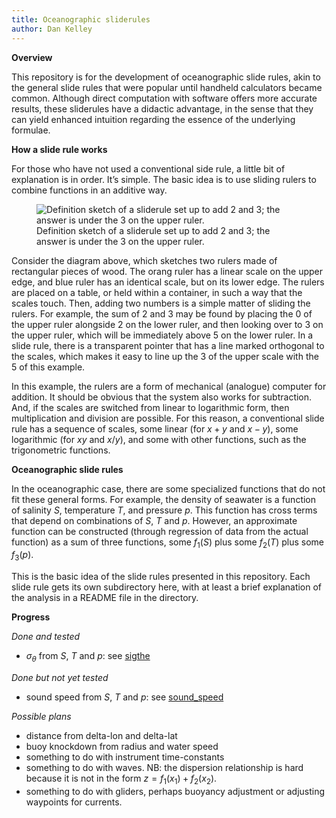 ```yaml
---
title: Oceanographic sliderules
author: Dan Kelley
---
```


**Overview**

This repository is for the development of oceanographic slide rules, akin to
the general slide rules that were popular until handheld calculators became
common. Although direct computation with software offers more accurate results,
these sliderules have a didactic advantage, in the sense that they can yield
enhanced intuition regarding the essence of the underlying formulae.

**How a slide rule works**

For those who have not used a conventional side rule, a little bit of
explanation is in order.  It's simple. The basic idea is to use sliding rulers
to combine functions in an additive way.

![Definition sketch of a sliderule set up to add 2 and 3; the answer is under the 3 on the upper ruler.](fig.png)

Consider the diagram above, which sketches two rulers made of
rectangular pieces of wood.  The orang ruler has a linear scale on the upper
edge, and blue ruler has an identical scale, but on its lower edge. The rulers
are placed on a table, or held within a container, in such a way that the
scales touch.  Then, adding two numbers is a simple matter of sliding the
rulers.  For example, the sum of 2 and 3 may be found by placing the 0 of the
upper ruler alongside 2 on the lower ruler, and then looking over to 3 on the
upper ruler, which will be immediately above 5 on the lower ruler.  In a slide
rule, there is a transparent pointer that has a line marked orthogonal to the
scales, which makes it easy to line up the 3 of the upper scale with the 5 of
this example.

In this example, the rulers are a form of mechanical (analogue) computer for
addition.  It should be obvious that the system also works for subtraction.
And, if the scales are switched from linear to logarithmic form, then
multiplication and division are possible.  For this reason, a conventional
slide rule has a sequence of scales, some linear (for $x+y$ and $x-y$), some
logarithmic (for $xy$ and $x/y$), and some with other functions, such as the
trigonometric functions.

**Oceanographic slide rules**

In the oceanographic case, there are some specialized functions that do not fit
these general forms. For example, the density of seawater is a function of
salinity $S$, temperature $T$, and pressure $p$.  This function has cross terms
that depend on combinations of $S$, $T$ and $p$. However, an approximate
function can be constructed (through regression of data from the actual
function) as a sum of three functions, some $f_1(S)$ plus some $f_2(T)$ plus
some $f_3(p)$.

This is the basic idea of the slide rules presented in this repository.  Each
slide rule gets its own subdirectory here, with at least a brief explanation of
the analysis in a README file in the directory.

**Progress**

*Done and tested*

* $\sigma_\theta$ from $S$, $T$ and $p$: see [sigthe](sigthe)

*Done but not yet tested*

* sound speed from $S$, $T$ and $p$: see [sound_speed](sound_speed)

*Possible plans*

* distance from delta-lon and delta-lat
* buoy knockdown from radius and water speed
* something to do with instrument time-constants
* something to do with waves. NB: the dispersion relationship is hard because
  it is not in the form $z=f_1(x_1)+f_2(x_2)$.
* something to do with gliders, perhaps buoyancy adjustment or adjusting
  waypoints for currents.

